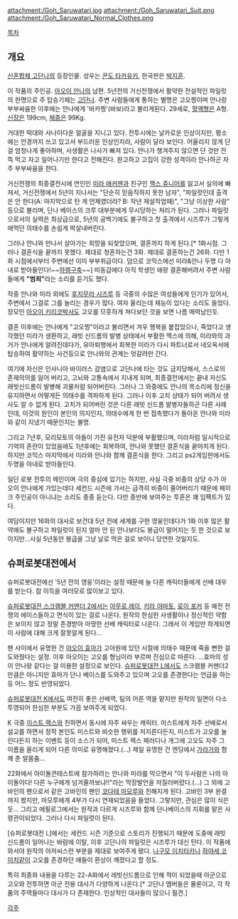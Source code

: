 {{{+1 猿渡ゴオ / Gō Saruwatari }}}

attachment:/Goh_Saruwatari.jpg
attachment:/Goh_Saruwatari_Suit.png
attachment:/Goh_Saruwatari_Normal_Clothes.png

[[목차]]
== 개요 ==
[[신혼합체 고단나]]의 등장인물. 성우는 [[콘도 타카유키]], 한국판은 [[박조호|박지훈]].

이 작품의 주인공. [[아오이 안나]]의 남편. 5년전의 거신전쟁에서 활약한 전설적인 파일럿의 한명으로 주 탑승기체는 [[고단나]]. 주변 사람들에게 통하는 별명은 고오찡이며 안나랑 부부싸움한 이후에는 안나에게 '바카찡'(바보)라고 불리게된다. 29세로, [[혈액형]]은 A형. [[신장]]은 199cm, [[체중]]은 99Kg.

거대한 떡대와 사나이다운 얼굴을 지니고 있다. 전투시에는 날카로운 인상이지만, 평소에는 안경까지 쓰고 있고서 부드러운 인상인지라, 사람이 달라 보인다. 어울리지 않게 단걸 엄청나게 좋아하며, 사생활은 나사가 빠져 있다. 안나가 챙겨주지 않으면 단 것만 잔뜩 먹고 자고 일어나기만 한다고 전해진다. 완고하고 고집이 강한 성격이라 안나하곤 자주 부부싸움을 한다.

거신전쟁의 최종결전시에 연인인 [[미라 애커맨]]과 친구인 [[맥스 쥬니어]]를 잃고서 실의에 빠져서, 거신전쟁에서 5년이 지나서는 "단순히 믿음직하지 못한 남자", "파일럿인데 출격은 안 한다(A: 마지막으로 탄 게 언제였더라? B: 작년 제설작업때)", "그냥 이상한 사람" 등으로 불리며, 단나 베이스의 크루 대부분에게 무시당하는 처리가 된다. 그러나 파일럿으로서의 실력은 최상급으로, 5년의 공백기에도 불구하고 첫 출격에서 시즈루가 그렇게 애먹던 의태수를 손쉽게 박살내버린다.

그러나 안나와 만나서 살아가는 희망을 되찾았으며, 결혼까지 하게 된다.[* 1화시점. 그러나 결혼식을 끝까지 못했다. 제대로 청혼하는건 3화. 제대로 결혼하는건 26화. 다만 1화 시점에서부터 주변에선 이미 부부취급이다. 덤으로 코믹스에선 미라&안나 두명 다 아내로 받아들인다!~~[[하렘]]구축~~] 띠동갑에다 아직 학생인 애랑 결혼해버려서 주변 사람들에게 '''"범죄"'''라는 소리를 듣기도 했다.

작중 안나와 미라 외에도 [[후지무라 시즈루]] 등 극중의 수많은 여성들에게 인기가 있어서, 주변에서 그걸로 그를 놀리는 경우가 많다. 여자 울리는데 재능이 있다는 소리도 들었다. 장모인 [[아오이 키리코]]박사도 고오를 므훗하게 쳐다보던 것을 보면 나름 매력남인듯.

결혼 이후에는 안나에게 "고오찡"이라고 불리면서 겨우 행복을 붙잡았으나, 죽었다고 생각했던 미라가 생환하고, 래빗 신드롬의 발병 상태에서 부활한 맥스에 의해, 미라와의 과거가 안나에게 알려진데다가, 유아퇴행에서 회복한 미라가 다시 파트너로서 네오옥서에 탑승하여 활약하는 사건등으로 안나와의 관계는 엇갈려만 간다.

여기에 자신은 인사니아 바이러스 감염으로 고단나에 타는 것도 금지당해서, 스스로의 존재의의를 잃어 버리고, 고뇌와 고통속에서 지내게 되며, 최종결전에서는 끝내 자신도 래빗신드롬이 발병해 괴물처럼 되어버린다. 그러나 그 와중에도 안나의 목소리에 정신을 유지하면서 어떻게든 의태수를 격파하게 된다. 그러나 이후 고치 상태가 되어 버려서 생사도 알 수 없게 된다. 고치가 되어버린 것은 다른 래빗 신드롬 발병자들하곤 다른 사례인데, 이것의 원인이 본인의 의지인지, 의태수에게 한 번 접촉했다가 돌아온 안나와 미라와 같이 지냈기 때문인지는 불명.

그리고 7년후, 모리모토의 아들이 가진 유전자 덕분에 부활했으며, 미라처럼 일시적으로 기억의 혼란이 있었음에도 1년후에는 회복하여, 안나와 못했던 결혼식을 끝마치게 된다. 하지만 코믹스 마지막에서 미라와 안나와 함께 결혼식을 한다. 
그리고 ps2게임판에서도  두명을 아내로 받아들인다. 

일단 로봇 전투의 메인이며 극의 중심에 있기는 하지만, 사실 극중 비중의 상당 수가 아오이 안나에게 가있는데다 세컨드 시즌에 가서는 급격히 비중이 줄어버리기 때문에 페이크 주인공이 아니냐는 소리도 종종 듣는다. 다만 종반에 보여주는 투혼은 꽤 임팩트가 있다.

여담이지만 16화의 대사로 보건대 5년 전에 세계를 구한 영웅인데다가 1화 이후 많은 활약에도 불구하고 파일럿이 된지 얼마 안 된 안나보다도 봉급이 떨어지는 듯 한 것으로 보이지만...사실 5년동안 봉급을 그냥 날로 먹은 걸로 보이니 당연한 것일지도.

== 슈퍼로봇대전에서 ==
슈퍼로봇대전에선 '5년 전의 영웅'이라는 설정 때문에 늘 다른 캐릭터들에게 선배 대우를 받는다. 참 이득을 여러모로 많이보고 있다.

[[슈퍼로봇대전 스크램블 커맨더 2]]에서는 [[아무로 레이]], [[키라 야마토]], [[로이 포커]] 등 예전 전쟁의 에이스들하고 면식이 있는 걸로 나온다. 원작의 한심한 사생활이나 정신적인 약함은 보이지 않고 정말 존경받아 마땅한 선배 캐릭터로 나온다. 그래서 이 게임만 하게되면 이 사람에 대해 크게 잘못알게 된다...

팬 사이에서 유명한 건 [[아오이 효마]]가 고아원에 있던 시절에 의태수 때문에 죽을 뻔한 걸 도와줬다는 설정. 이후 아오이는 고오를 형님이라 부르며 진심으로 따른다. ...효마의 성이 안나랑 같다는 걸 이용한 설정으로 보인다. [[슈퍼로봇대전 L]]에서도 스크램블 커맨더2 만큼은 아니지만 효마가 단나 베이스를 도와주고 있으며 고오를 존경한다는 언급을 하는 등 어느 정도 반영되었다.

[[슈퍼로봇대전 K]]에서도 여전히 좋은 선배역, 팀의 어른 역을 맡지만 원작의 일면이 다소 투영되어 한심한 부분도 가끔 보여주게 되었다.

K 극중 [[미스트 렉스]]와 친하면서 동시에 자주 싸우는 캐릭터. 미스트에게 자주 선배로서 설교를 하면서 정작 본인도 미스트와 비슷한 행위를 저지른다든지, 미스트가 고오를 놀린다든지 하는 이벤트 등이 소스가 되어, 미스트 렉스 패러디나 개그에 고오도 자주 그 이름을 올리게 되어 다른 의미로 유명해졌다.(...) 제일 유명한 건 엔딩에서 [[가라가]]와 함께 춘 알몸춤...

22화에서 아이돌콘테스트에 참가하려는 안나와 미라를 막으면서 "이 두사람은 나의 아이돌이다! 다른 누구에게 넘겨줄까보냐!!"라는 막장발언을 저질러버렸다.(…)
그 외에 고바인의 팬으로서 같은 고바인의 팬인 [[코다테 마모루]]와 친해지게 된다. 고바인 3부 완결까지 봤지만, 마모루에게 4부가 다시 연재되었음을 들었다. 그렇지만, 관심은 많이 식은듯...
그리고 에필로그에서는 원작과 다르게 시즈루와 함께 단나베이스의 지휘를 맡은 사령관이되었다. 그러나 다시 파일럿이 된다.

[슈퍼로봇대전 L]에서는 세컨드 시즌 기준으로 스토리가 진행되기 때문에 도중에 래빗신드롬이 일어나는 바람에 이탈, 이후 고단나의 파일럿은 시즈루가 대신 탄다. 이 작품에 와서야 원작의 아저씨스런 부분을 제대로 보여주게 됐다. [[나구모 이치타카]]나 [[하야세 코이치]]같이 고오를 존경하던 애들이 환상이 깨졌다고 할 정도.

특히 최종화 내용을 다루는 22-A화에서 레빗신드롬으로 인해 적이 되었을때 아군으로 고오와 전투하면 아군 전용 대사가 다양하게 나온다.[* 고단나 멤버들은 물론이고, 각 작품의 주역들마다 대사가 다 존재한다. 인상적인 대사들이 많으니 필견.]

[[각주]]
